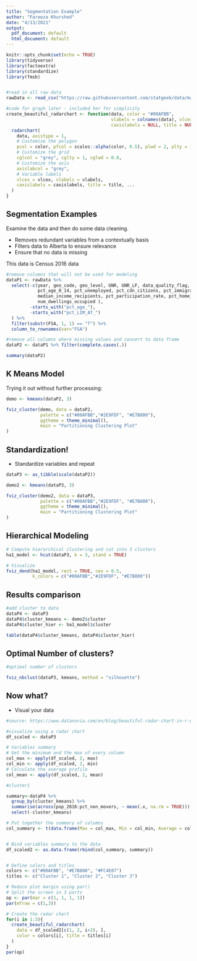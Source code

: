```yaml
---
title: "Segmentation Example"
author: "Fareeza Khurshed"
date: "4/13/2021"
output:
  pdf_document: default
  html_document: default
---
```


```r
knitr::opts_chunk$set(echo = TRUE)
library(tidyverse)
library(factoextra)
library(standardize)
library(fmsb)


#read in all raw data
rawData <- read_csv("https://raw.githubusercontent.com/statgeek/data/master/census%20FSA.csv")

#code for graph later - included her for simplicity
create_beautiful_radarchart <- function(data, color = "#00AFBB", 
                                        vlabels = colnames(data), vlcex = 0.7,
                                        caxislabels = NULL, title = NULL, ...){
  radarchart(
    data, axistype = 1,
    # Customize the polygon
    pcol = color, pfcol = scales::alpha(color, 0.5), plwd = 2, plty = 1,
    # Customize the grid
    cglcol = "grey", cglty = 1, cglwd = 0.8,
    # Customize the axis
    axislabcol = "grey", 
    # Variable labels
    vlcex = vlcex, vlabels = vlabels,
    caxislabels = caxislabels, title = title, ...
  )
}


```

## Segmentation Examples

Examine the data and then do some data cleaning. 

* Removes redundant variables from a contextually basis
* Filters data to Alberta to ensure relevance
* Ensure that no data is missing

This data is Census 2016 data


```r


#remove columns that will not be used for modeling
dataP1 <- rawData %>%
  select(-c(year, geo_code, geo_level, GNR, GNR_LF, data_quality_flag, alt_geo_code,
            pct_age_0_14, pct_unemployed, pct_cdn_citizens, pct_immigrants, avg_census_family_size,
            median_income_recipients, pct_participation_rate, pct_home_owners, pct_education_none,
            num_dwellings_occupied ), 
         -starts_with("pct_age_"),
         -starts_with("pct_LIM_AT_")
  ) %>%
  filter(substr(FSA, 1, 1) == "T") %>%
  column_to_rownames(var="FSA")

#remove all columns where missing values and convert to data frame
dataP2 <- dataP1 %>% filter(complete.cases(.))

summary(dataP2)
```

## K Means Model

Trying it out without further processing:

```r
demo <- kmeans(dataP2, 3)

fviz_cluster(demo, data = dataP2,
             palette = c("#00AFBB","#2E9FDF", "#E7B800"),
             ggtheme = theme_minimal(),
             main = "Partitioning Clustering Plot"
)

```

## Standardization!

* Standardize variables and repeat

```r
dataP3 <- as_tibble(scale(dataP2))

demo2 <- kmeans(dataP3, 3)

fviz_cluster(demo2, data = dataP3,
             palette = c("#00AFBB","#2E9FDF", "#E7B800"),
             ggtheme = theme_minimal(),
             main = "Partitioning Clustering Plot"
)
```
## Hierarchical Modeling

```r
# Compute hierarchical clustering and cut into 3 clusters
ha1_model <- hcut(dataP3, k = 3, stand = TRUE)

# Visualize
fviz_dend(ha1_model, rect = TRUE, cex = 0.5,
          k_colors = c("#00AFBB","#2E9FDF", "#E7B800"))
```
## Results comparison

```r
#add cluster to data
dataP4 <- dataP3
dataP4$cluster_kmeans <- demo2$cluster
dataP4$cluster_hier <- ha1_model$cluster

table(dataP4$cluster_kmeans, dataP4$cluster_hier)
```

## Optimal Number of clusters?

```r
#optimal number of clusters

fviz_nbclust(dataP3, kmeans, method = "silhouette")
```
## Now what?

* Visual your data

```r

#source: https://www.datanovia.com/en/blog/beautiful-radar-chart-in-r-using-fmsb-and-ggplot-packages/

#visualize using a radar chart
df_scaled <- dataP3

# Variables summary
# Get the minimum and the max of every column  
col_max <- apply(df_scaled, 2, max)
col_min <- apply(df_scaled, 2, min)
# Calculate the average profile 
col_mean <- apply(df_scaled, 2, mean)

#cluster1

summary<-dataP4 %>% 
  group_by(cluster_kmeans) %>%
  summarise(across(pop_2016:pct_non_movers, ~ mean(.x, na.rm = TRUE))) %>%
  select(-cluster_kmeans)

# Put together the summary of columns
col_summary <- t(data.frame(Max = col_max, Min = col_min, Average = col_mean))


# Bind variables summary to the data
df_scaled2 <- as.data.frame(rbind(col_summary, summary))


# Define colors and titles
colors <- c("#00AFBB", "#E7B800", "#FC4E07")
titles <- c("Cluster 1", "Cluster 2", "Cluster 3")

# Reduce plot margin using par()
# Split the screen in 3 parts
op <- par(mar = c(1, 1, 1, 1))
par(mfrow = c(1,3))

# Create the radar chart
for(i in 1:3){
  create_beautiful_radarchart(
    data = df_scaled2[c(1, 2, i+2), ],
    color = colors[i], title = titles[i]
  )
}
par(op)

```

